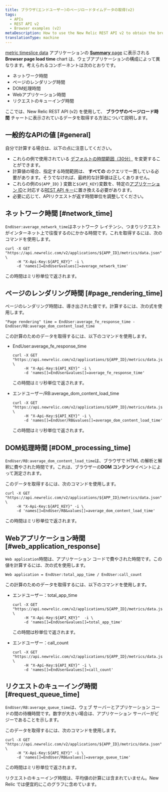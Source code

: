 ```yaml
---
title: ブラウザ(エンドユーザー)のページロードタイムデータの取得(v2)
tags:
  - APIs
  - REST API v2
  - Browser examples (v2)
metaDescription: How to use the New Relic REST API v2 to obtain the browser transaction response time chart's data.
translationType: machine
---
```


[metric timeslice data](/docs/data-analysis/metrics/analyze-your-metrics/data-collection-metric-timeslice-event-data#timeslice-data) アプリケーションの [**Summary** page](/docs/browser/new-relic-browser/getting-started/browser-overview-website-performance-glance) に表示される **Browser page load time** chart は、ウェブアプリケーションの構成によって異なります。考えられるコンポーネントは次のとおりです。

* ネットワーク時間
* ページのレンダリング時間
* DOM処理時間
* Webアプリケーション時間
* リクエストのキューイング時間

ここでは、New Relic REST API (v2) を使用して、 **ブラウザのページロード時間** チャートに表示されているデータを取得する方法について説明します。

## 一般的なAPIの値 [#general]

自分で計算する場合は、以下の点に注意してください。

* これらの例で使用されている [デフォルトの時間範囲（30分）](/docs/apm/apis/requirements/specifying-time-range-api-v2#api-call) を変更することができます。
* 計算値の場合、指定する時間範囲は、 **すべての** のクエリで一貫している必要があります。そうでなければ、最終的な計算値は正しくありません。
* これらの例の`${APP_ID}` } 変数と`${API_KEY}`変数を、特定の[アプリケーション ID](/docs/apm/apis/requirements/identification-code)と対応する[REST API キー](/docs/apis/rest-api-v2/requirements/rest-api-key#viewing)に置き換える必要があります。
* 必要に応じて、APIリクエストが返す時間単位を調整してください。

## ネットワーク時間 [#network_time]

`EndUser:average_network_time`はネットワーク レイテンシ、つまりリクエストがインターネット上で往復するのにかかる時間です。これを取得するには、次のコマンドを使用します。

```
curl -X GET "https://api.newrelic.com/v2/applications/${APP_ID}/metrics/data.json" \
     -H "X-Api-Key:${API_KEY}" -i \
     -d 'names[]=EndUser&values[]=average_network_time'
```

この時間はミリ秒単位で返されます。

## ページのレンダリング時間 [#page_rendering_time]

ページのレンダリング時間は、導き出された値です。計算するには、次の式を使用します。

```
"Page rendering" time = EndUser:average_fe_response_time - EndUser/RB:average_dom_content_load_time
```

この計算のためのデータを取得するには、以下のコマンドを使用します。

* EndUser:average_fe_response_time

  ```
  curl -X GET "https://api.newrelic.com/v2/applications/${APP_ID}/metrics/data.json" \
       -H "X-Api-Key:${API_KEY}" -i \
       -d 'names[]=EndUser&values[]=average_fe_response_time'
  ```

  この時間はミリ秒単位で返されます。

* エンドユーザー/RB:average_dom_content_load_time

  ```
  curl -X GET "https://api.newrelic.com/v2/applications/${APP_ID}/metrics/data.json" \
       -H "X-Api-Key:${API_KEY}" -i \
       -d 'names[]=EndUser/RB&values[]=average_dom_content_load_time'
  ```

  この時間はミリ秒単位で返されます。

## DOM処理時間 [#DOM_processing_time]

`EndUser/RB:average_dom_content_load_time`は、ブラウザで HTML の解析と解釈に費やされた時間です。これは、ブラウザーの**DOM コンテンツ**イベントによって測定されます。

このデータを取得するには、次のコマンドを使用します。

```
curl -X GET "https://api.newrelic.com/v2/applications/${APP_ID}/metrics/data.json" \
     -H "X-Api-Key:${API_KEY}" -i \
     -d 'names[]=EndUser/RB&values[]=average_dom_content_load_time'
```

この時間はミリ秒単位で返されます。

## Webアプリケーション時間 [#web_application_response]

`Web application`時間は、アプリケーション コードで費やされた時間です。この値を計算するには、次の式を使用します。

```
Web application = EndUser:total_app_time / EndUser:call_count
```

この計算のためのデータを取得するには、以下のコマンドを使用します。

* エンドユーザー：total_app_time

  ```
  curl -X GET "https://api.newrelic.com/v2/applications/${APP_ID}/metrics/data.json" \
       -H "X-Api-Key:${API_KEY}"  -i \
       -d 'names[]=EndUser&values[]=total_app_time'
  ```

  この時間は秒単位で返されます。

* エンドユーザー：call_count

  ```
  curl -X GET "https://api.newrelic.com/v2/applications/${APP_ID}/metrics/data.json" \
       -H "X-Api-Key:${API_KEY}" -i \
       -d 'names[]=EndUser&values[]=call_count'
  ```

## リクエストのキューイング時間 [#request_queue_time]

`EndUser/RB:average_queue_time`は、ウェブ サーバーとアプリケーション コードの間の待機時間です。数字が大きい場合は、アプリケーション サーバーがビジーであることを示します。

このデータを取得するには、次のコマンドを使用します。

```
curl -X GET "https://api.newrelic.com/v2/applications/${APP_ID}/metrics/data.json" \
     -H "X-Api-Key:${API_KEY}" -i \
     -d 'names[]=EndUser/RB&values[]=average_queue_time'
```

この時間はミリ秒単位で返されます。

リクエストのキューイング時間は、平均値の計算には含まれていません。New Relic では便宜的にこのグラフに含めています。